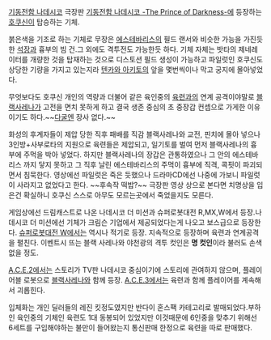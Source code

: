 [[기동전함 나데시코]] 극장판 [[기동전함 나데시코 -The Prince of Darkness-]]에 등장하는 [[호쿠신]]이 탑승하는 기체.

붉은색을 기조로 하는 기체로 무장은 [[에스테바리스]]의 필드 랜서와 비슷한 가능을 가진듯한 [[석장]]과 흉부의 빔 건.그 외에도 격투전도 가능한듯 하다. 기체 자체는 밧타의 제네레이터를 개량한 것을 탑재하는 것으로 디스토션 필드 생성이 가능하고 파일럿인 호쿠신도 상당한 기량을 가지고 있는지라 [[텐카와 아키토]]의 앞을 몇번씩이나 막고 궁지에 몰아넣었다.

무엇보다도 호쿠신 개인의 역량과 더불어 같은 육인중의 [[육련]]과의 연계 공격이야말로 [[블랙사레나]]가 고전을 면치 못하게 하고 결국 생존 중심의 초 중장갑 컨셉으로 가게한 이유이기도 하다.~~[[다굴]]엔 장사 없다.~~

화성의 후계자들이 제압 당한 직후 패배를 직감 블랙사레나와 교전, 핀치에 몰아 넣으나 3인방+사부로타의 지원으로 육련들은 제압되고, 일기토를 벌여 먼저 블랙사레나의 흉부에 주먹을 박아 넣었다. 하지만 블랙사레나의 장갑은 관통하였으나 그 안의 에스테바리스 까지 닿지 못하고 그 직후 날린 에스테바리스의 주먹이 흉부에 직격, 콕핏이 파괴되면서 침묵한다. 영상에선 파일럿은 죽은 듯했으나 드라마CD에선 나중에 가보니 파일럿이 사라지고 없었다고 한다. ~~후속작 떡밥?~~ 극장판 영상 상으로 본다면 치명상을 입은건 확실하니 호쿠신 스스로 아무도 모르는곳에서 죽었을지도 모른다.

게임상에선 드림캐스트로 나온 나데시코 더 미션과 슈퍼로봇대전 R,MX,W에서 등장.나데시코 더 미션에선 기체가 크림슨 기업에서 제공되었다는게 나오고 보스급으로 등장한다. [[슈퍼로봇대전 W]]에서는 역시나 적기로 등장. 지속적으로 등장하며 육련과 연계공격을 펼친다. 이벤트시 뜨는 블랙 사레나와 야천광의 격투 컷인은 '''명 컷인'''이라 불러도 손색없을 정도. 

[[A.C.E.2]]에서는 스토리가 TV판 나데시코 중심이기에 스토리에 관여하지 않으며, 플레이어블 로봇으로 [[블랙사레나]]와 함께 등장.  [[A.C.E.3]]에서는 육련과 함께 플레이어를 계속해서 괴롭힌다.

입체화는 개인 딜러들의 레진 킷정도였지만 반다이 혼스팩 카테고리로 발매되었다.부하인 육인중의 기체인 육련도 1대 동봉되어 있었지만 이것때문에 6인중을 맞추기 위해선 6세트를 구입해야하는 불만이 들어왔는지 통신판매 한정으로 육련을 따로 판매했다.
